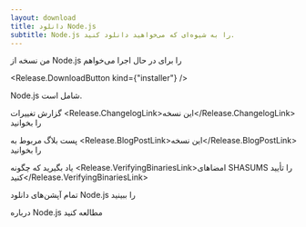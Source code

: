 ```yaml
---
layout: download
title: دانلود Node.js
subtitle: Node.js را به شیوه‌ای که می‌خواهید دانلود کنید.
---
```


<section>
  من نسخه <Release.VersionDropdown /> از Node.js را برای <Release.OperatingSystemDropdown exclude={["LINUX", "AIX"]} /> در حال اجرا <Release.BitnessDropdown /> می‌خواهم

  <Release.DownloadButton kind={"installer"} />
</section>

<section>
  Node.js شامل <Release.NpmLink /> است.

گزارش تغییرات <Release.ChangelogLink>این نسخه</Release.ChangelogLink> را بخوانید

پست بلاگ مربوط به <Release.BlogPostLink>این نسخه</Release.BlogPostLink> را بخوانید

یاد بگیرید که چگونه <Release.VerifyingBinariesLink>امضاهای SHASUMS را تأیید کنید</Release.VerifyingBinariesLink>

تمام <LinkWithArrow href="https://nodejs.org/dist/">آپشن‌های دانلود Node.js</LinkWithArrow> را ببینید

درباره <LinkWithArrow href="about/previous-releases"> Node.js مطالعه کنید </LinkWithArrow>

</section>
